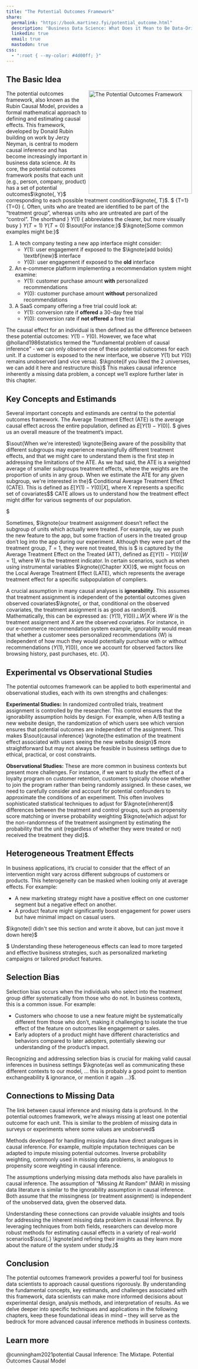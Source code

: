 ```yaml
---
title: "The Potential Outcomes Framework"
share:
  permalink: "https://book.martinez.fyi/potential_outcome.html"
  description: "Business Data Science: What Does it Mean to Be Data-Driven?"
  linkedin: true
  email: true
  mastodon: true
css:
  - ":root { --my-color: #4d00ff; }"  
---
```


\newcommand{\kgcol}{\textcolor{var(--my-color)}} 

## The Basic Idea {#sec-potential}

<img src="img/potential.jpg" align="right" height="280" alt="The Potential Outcomes Framework" />

The potential outcomes framework, also known as the Rubin Causal Model, provides
a formal mathematical approach to defining and estimating causal effects. This
framework, developed by Donald Rubin building on work by Jerzy Neyman, is
central to modern causal inference and has become increasingly important in
business data science. At its core, the potential outcomes framework posits that
each unit (e.g., person, company, product) has a set of potential outcomes$\kgnote{, Y}$
corresponding to each possible treatment condition$\kgnote{, T}$. $\kgnote{In many settings, the treatment has two distinct possibilites, a unit is either treated, } {T=1} \kgnote{or untreated, } {T=0} {. Often, units who are treated are identified to be part of the "treatment group", whereas units who are untreated are part of the "control". The shorthand } $Y(1)$ { abbreviates the clearer, but more visually busy } $Y(T=1)$ \kgnote{which can be read as "the potential outcome for units in the treated group". The same can be said for } $Y(T=0)$ \kgnote{ which is the potential outcome for the control, or untreated, group.} $\sout{For instance:}$ $\kgnote{Some common examples might be:}$ 

1. A tech company testing a new app interface might consider:
    - $Y(1)$: user engagement if exposed to the $\kgnote{add bolds} \textbf{new}$ interface 
    - $Y(0)$: user engagement if exposed to the $\textbf{old}$ interface
2. An e-commerce platform implementing a recommendation system might examine:
    - $Y(1)$: customer purchase amount $\textbf{with}$ personalized recommendations
    - $Y(0)$: customer purchase amount $\textbf{without}$ personalized recommendations
3. A SaaS company offering a free trial could look at:
    - $Y(1)$: conversion rate if $\textbf{offered}$ a 30-day free trial 
    - $Y(0)$: conversion rate if $\textbf{not offered}$ a free trial

The causal effect for an individual is then defined as the difference between
these potential outcomes: $Y(1) - Y(0)$. However, we face what
@holland1986statistics termed the "fundamental problem of causal inference" - we
can only observe one of these potential outcomes for each unit. If a customer is
exposed to the new interface, we observe $Y(1)$ but $Y(0)$ remains unobserved
(and vice versa). $\kgnote{if you liked the 2 universes, we can add it here and restructure this}$ This makes causal inference inherently a missing data problem,
a concept we'll explore further later in this chapter.

## Key Concepts and Estimands

Several important concepts and estimands are central to the potential outcomes
framework. The Average Treatment Effect (ATE) is the average causal effect
across the entire population, defined as $E[Y(1) - Y(0)]$. $\kgnote{Coming back to our example about monitoring the time spent on our app after releasing the new feature, the ATE is our estimate of the average change in watch time across all app users, which } \sout{This} gives us an
overall measure of the treatment's impact. 

\kgnote{Importantly, the ATE can often be diluted, for the moment, suppose there are only two groups of users for our app. The first group is composed of users for whom the new feature makes absolutely no difference for, the expected difference in their potential outcomes is close to zero, because they don't care about the feature, $\mathbb{E}[Y(1 \mid \text{group}_\text{don't care}) - Y(0 \mid \text{group}_\text{don't care})] \approx 0$. Aside: Remember that expectations, $\mathbb{E}(x) = \sum_N x p(x)$ are just mathematical expressions which help us recover the mean, so $\mathbb{E}[Y(1 \mid \text{group}_\text{don't care}) - Y(0 \mid \text{group}_\text{don't care})] = \frac{1}{N} \sum_N Y(1 \mid \text{group}_\text{don't care}) - Y(0 \mid \text{group}_\text{don't care}) \approx 0$. For the other group, who love the feature, the amount of time spent on the app increases meaningfully, $\mathbb{E}[Y(1 \mid \text{group})_\text{care}) - Y(0 \mid \text{group}_\text{care})] \gt 0$. The ATE is a weighted average of the potential outcomes of both groups, where the weights are the proportion of users in each group. As the number of users in the first group outweighs the number of users in the second group, the ATE is pulled towards zero, and the business might decide to not launch the feature because it seemingly has little effect, even though a small, but important group of users loved the new feature.} 

$\sout{When we're interested} \kgnote{Being aware of the possibility that different subgroups may experience meaningfully different treatment effects, and that we might care to understand them is the first step in addressing the limitations of the ATE. As we had said, the ATE is a weighted average of smaller subgroups treatment effects, where the weights are the proportion of units in any group. When we estimate the ATE for any given subgroup, we're interested in the}$ Conditional Average Treatment Effect (CATE). This is
defined as $E[Y(1) - Y(0) | X]$, where X represents a specific set of
covariates$\kgnote{, features, or more generally *contexts*, that our units can fall into / be described by. We've seen the CATE before, when we discussed the two groups above, $\text{group}_\text{don't care}$ and $\text{group}_\text{care}$, we were estimating the CATE for each group, and adding them to recover the ATE. The}$ CATE allows us to understand how the treatment effect might differ
for various segments of our population.

$\kgnote{There is, however, no free lunch, estimating the CATE comes at the cost of splitting our initial sample of units into distinct subgroups, by defintion. We'll introduce this thought here, and expand on it in Chapters XX and YY, but our ability to estimate an uncertain quantity, like a treatment effect, is inversely related to the sample size in the group. This can also be phrased in terms of the `r glossary("bias-variance tradeoff", "Bias-variance tradeoff")`. Being ignorant to the subgroups, and estimating the population effect through the ATE, we'll arrive at a confident estimate of the magnitude of the treatment (low-variance), but we'll struggle to reconcile the ATE with the treatment effect for any subgroup (high-bias). Acknowledging the presence of the subgroups, and estimating the treatment effects in each of these contexts, we'll be less confident in the treatment effect for any subgroup (high-variance), but we'll be able to distinguish the treatment effect associated with any given group (low-bias). Later, in Chapter XX, we'll discuss how the estimates from these subgroups can be adaptively pooled using hierarchical models, and how this helps both stabilize our estimates, and explicitly model the heterogeneity observed between subgroups.} 

Sometimes, $\kgnote{our treatment assignment doesn't reflect the subgroup of units which actually were treated. For example, say we push the new feature to the app, but some fraction of users in the treated group don't log into the app during our experiment. Although they were part of the treatment group, $T=1$, they were not treated, this is \sout{we're particularly interested in the effect on those who actually
received the treatment. This}$ is captured by the Average Treatment Effect on the
Treated (ATT), defined as $E[Y(1) - Y(0) | W = 1]$, where W is the treatment
indicator. In certain scenarios, such as when using instrumental variables $\kgnote{(Chapter XX)}$, we
might focus on the Local Average Treatment Effect (LATE), which represents the
average treatment effect for a specific subpopulation of compliers.

A crucial assumption in many causal analyses is **ignorability**. This assumes
that treatment assignment is independent of the potential outcomes given
observed covariates$\kgnote{, or that, conditional on the observed covariates, the treatment assignment is as good as random}$. Mathematically, this can be expressed as:
$(Y(1), Y(0)) ⊥ W | X$ where $W$ is the treatment assignment and $X$ are the
observed covariates. For instance, in our e-commerce recommendation system
example, ignorability would mean that whether a customer sees personalized
recommendations (W) is independent of how much they would potentially purchase
with or without recommendations ($Y(1), Y(0)$), once we account for observed
factors like browsing history, past purchases, etc. ($X$).

## Experimental vs Observational Studies

The potential outcomes framework can be applied to both experimental and
observational studies, each with its own strengths and challenges:

**Experimental Studies:** In randomized controlled trials, treatment assignment
is controlled by the researcher. This control ensures that the ignorability
assumption holds by design. For example, when A/B testing a new website design,
the randomization of which users see which version ensures that potential
outcomes are independent of the assignment. This makes $\sout{causal inference} \kgnote{the estimation of the treatment effect associated with users seeing the new website design}$ more
straightforward but may not always be feasible in business settings due to
ethical, practical, or cost constraints.

**Observational Studies:** These are more common in business contexts but
present more challenges. For instance, if we want to study the effect of a
loyalty program on customer retention, customers typically choose whether to
join the program rather than being randomly assigned. In these cases, we need to
carefully consider and account for potential confounders to approximate the
conditions of an experiment. This often involves sophisticated statistical
techniques to adjust for $\kgnote{inherent}$ differences between the treatment and control groups,
such as propensity score matching or inverse probability weighting $\kgnote{which adjust for the non-randomness of the treatment assingment by estimating the probability that the unit (regardless of whether they were treated or not) received the treatment they did}$. 

## Heterogeneous Treatment Effects

In business applications, it's crucial to consider that the effect of an
intervention might vary across different subgroups of customers or products.
This heterogeneity can be masked when looking only at average effects. For
example:

  - A new marketing strategy might have a positive effect on one customer
    segment but a negative effect on another.
  - A product feature might significantly boost engagement for power users but
    have minimal impact on casual users.

$\kgnote{I didn't see this section and wrote it above, but can just move it down here}$ 


$\kgnote{I think we can add to this, I'm a huge proponent of understanding and **appreciating** heterogeneity.} Understanding these heterogeneous effects can lead to more targeted and
effective business strategies, such as personalized marketing campaigns or
tailored product features.

## Selection Bias

Selection bias occurs when the individuals who select into the treatment group
differ systematically from those who do not. In business contexts, this is a
common issue. For example:

  - Customers who choose to use a new feature might be systematically different
    from those who don't, making it challenging to isolate the true effect of
    the feature on outcomes like engagement or sales.
  - Early adopters of a product might have different characteristics and
    behaviors compared to later adopters, potentially skewing our understanding
    of the product's impact.

Recognizing and addressing selection bias is crucial for making valid causal
inferences in business settings $\kgnote{as well as communicating these different contexts to our model, ... this is probably a good point to mention exchangeability & ignorance, or mention it again ...}$. 

## Connections to Missing Data

The link between causal inference and missing data is profound. In the potential
outcomes framework, we're always missing at least one potential outcome for each
unit. This is similar to the problem of missing data in surveys or experiments
where some values are unobserved$\sout{.} \kgnote{and more generally shares a deep connection with Bayesian statistics where there is no hard boundary between observed data $Y$, and unknown, or latent parameters, $\boldsymbol{\theta}$. ... parameters as random variables rather than fixed? ... Bishop "Pattern Recognition and Machine Learning" -- latent variables as "hidden" data? ... the symmetry of the joint, Bayes' theorem $p(\boldsymbol{\theta} \mid Y)$ and $p(Y \mid \boldsymbol{\theta})$ ... not sure how much you want to get into it here}

Methods developed for handling missing data have direct analogues in causal
inference. For example, multiple imputation techniques can be adapted to impute
missing potential outcomes. Inverse probability weighting, commonly used in
missing data problems, is analogous to propensity score weighting in causal
inference.

The assumptions underlying missing data methods also have parallels in causal
inference. The assumption of "Missing At Random" (MAR) in missing data
literature is similar to the ignorability assumption in causal inference. Both
assume that the missingness (or treatment assignment) is independent of the
unobserved data, given the observed data.

Understanding these connections can provide valuable insights and tools for
addressing the inherent missing data problem in causal inference. By leveraging
techniques from both fields, researchers can develop more robust methods for
estimating causal effects in a variety of real-world scenarios$\sout{.} \kgnote{and refining their insights as they learn more about the nature of the system under study.}$ 

## Conclusion

The potential outcomes framework provides a powerful tool for business data
scientists to approach causal questions rigorously. By understanding the
fundamental concepts, key estimands, and challenges associated with this
framework, data scientists can make more informed decisions about experimental
design, analysis methods, and interpretation of results. As we delve deeper into
specific techniques and applications in the following chapters, keep these
foundational ideas in mind – they will serve as the bedrock for more advanced
causal inference methods in business contexts.

::: {.callout-tip}
## Learn more
@cunningham2021potential Causal Inference: The Mixtape. Potential Outcomes Causal Model
:::
